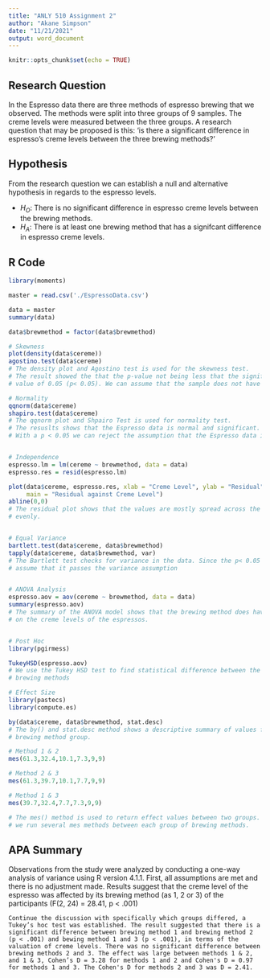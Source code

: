 ```yaml
---
title: "ANLY 510 Assignment 2"
author: "Akane Simpson"
date: "11/21/2021"
output: word_document
---
```


```r
knitr::opts_chunk$set(echo = TRUE)
```

## Research Question

  In the Espresso data there are three methods of espresso brewing that we observed.
The methods were split into three groups of 9 samples. The creme levels were measured between the three groups. A research question that may be proposed is this: 'is there a significant difference in espresso's creme levels between the three brewing methods?'


## Hypothesis

  From the research question we can establish a null and alternative hypothesis in regards to the espresso levels. 
  
  - $H_O$: There is no significant difference in espresso creme levels between the brewing methods. 
  - $H_A$: There is at least one brewing method that has a signifcant difference in espresso creme levels.

## R Code

```r
library(moments)

master = read.csv('./EspressoData.csv')

data = master
summary(data)

data$brewmethod = factor(data$brewmethod)

# Skewness
plot(density(data$cereme))
agostino.test(data$cereme)
# The density plot and Agostino test is used for the skewness test.
# The result showed the that the p-value not being less that the significant 
# value of 0.05 (p< 0.05). We can assume that the sample does not have skewness.

# Normality
qqnorm(data$cereme)
shapiro.test(data$cereme)
# The qqnorm plot and Shpairo Test is used for normality test.
# The resuslts shows that the Espresso data is normal and significant. 
# With a p < 0.05 we can reject the assumption that the Espresso data is normal.


# Independence
espresso.lm = lm(cereme ~ brewmethod, data = data)
espresso.res = resid(espresso.lm)

plot(data$cereme, espresso.res, xlab = "Creme Level", ylab = "Residual", 
     main = "Residual against Creme Level")
abline(0,0)
# The residual plot shows that the values are mostly spread across the graph
# evenly.


# Equal Variance
bartlett.test(data$cereme, data$brewmethod)
tapply(data$cereme, data$brewmethod, var)
# The Bartlett test checks for variance in the data. Since the p< 0.05 we can 
# assume that it passes the variance assumption


# ANOVA Analysis
espresso.aov = aov(cereme ~ brewmethod, data = data)
summary(espresso.aov)
# The summary of the ANOVA model shows that the brewing method does have a significant effect
# on the creme levels of the espressos. 


# Post Hoc
library(pgirmess)

TukeyHSD(espresso.aov)
# We use the Tukey HSD test to find statistical difference between the three 
# brewing methods

# Effect Size
library(pastecs)
library(compute.es)

by(data$cereme, data$brewmethod, stat.desc)
# The by() and stat.desc method shows a descriptive summary of values for each 
# brewing method group.

# Method 1 & 2
mes(61.3,32.4,10.1,7.3,9,9)

# Method 2 & 3
mes(61.3,39.7,10.1,7.7,9,9)

# Method 1 & 3
mes(39.7,32.4,7.7,7.3,9,9)

# The mes() method is used to return effect values between two groups. In this
# we run several mes methods between each group of brewing methods.
```

## APA Summary

  Observations from the study were analyzed by conducting a one-way analysis of variance using R version 4.1.1. First, all assumptions are met and there is no adjustment made. Results suggest that the creme level of the espresso was affected by its brewing method (as 1, 2 or 3) of the participants (F(2, 24) = 28.41, p < .001)
	
	Continue the discussion with specifically which groups differed, a Tukey’s hoc test was established. The result suggested that there is a significant difference between brewing method 1 and brewing method 2 (p < .001) and bewing method 1 and 3 (p < .001), in terms of the valuation of creme levels. There was no significant difference between brewing methods 2 and 3. The effect was large between methods 1 & 2, and 1 & 3, Cohen’s D = 3.28 for methods 1 and 2 and Cohen's D = 0.97 for methods 1 and 3. The Cohen's D for methods 2 and 3 was D = 2.41. 

